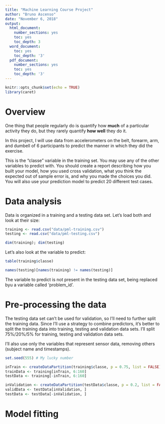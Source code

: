 ```yaml
---
title: "Machine Learning Course Project"
author: "Bruno Ascenso"
date: "November 6, 2018"
output:
  html_document:
    number_sections: yes
    toc: yes
    toc_depth: 3
  word_document:
    toc: yes
    toc_depth: '3'
  pdf_document:
    number_sections: yes
    toc: yes
    toc_depth: '3'
---
```


```r
knitr::opts_chunk$set(echo = TRUE)
library(caret)

```

# Overview
One thing that people regularly do is quantify how **much** of a particular activity they do, but they rarely quantify **how well** they do it. 

In this project, I will use data from accelerometers on the belt, forearm, arm, and dumbell of 6 participants to predict the manner in which they did the exercise. 

This is the "classe" variable in the training set. You may use any of the other variables to predict with. You should create a report describing how you built your model, how you used cross validation, what you think the expected out of sample error is, and why you made the choices you did. You will also use your prediction model to predict 20 different test cases.


# Data analysis
Data is organized in a training and a testing data set. Let's load both and look at their size:

```r
training <- read.csv("data/pml-training.csv")
testing <- read.csv("data/pml-testing.csv")

dim(training); dim(testing)
```

Let's also look at the variable to predict:
```r
table(training$classe)

names(testing)[names(training) != names(testing)]
```

The variable to predict is not present in the testing data set, being replaced byu a variable called 'problem_id'.

# Pre-processing the data
The testing data set can't be used for validation, so I'll need to further split the training data. Since I'll use a strategy to combine predictors, it's better to split the training data into training, testing and validation data sets. I'll split 75%/20%/5% for training, testing and validation data sets.

I'll also use only the variables that represent sensor data, removing others (subject name and timestamps).

```r
set.seed(555) # My lucky number

inTrain <- createDataPartition(training$classe, p = 0.75, list = FALSE)
trainData <- training[inTrain, 6:160]
testData <- training[-inTrain, 6:160]

inValidation <- createDataPartition(testData$classe, p = 0.2, list = FALSE)
validData <- testData[inValidation, ]
testData <- testData[-inValidation, ]

```

# Model fitting





